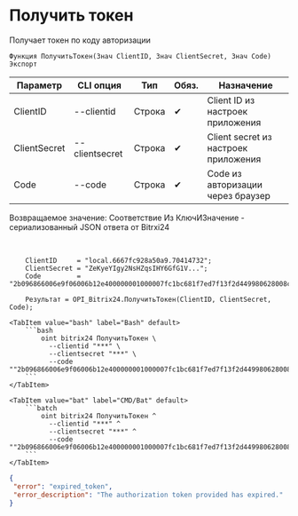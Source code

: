 ﻿---
sidebar_position: 2
description: Получить токен и другие функции для работы с Bitrix24 в Открытом пакете интеграций - бесплатной open-source библиотеке интеграций для 1С:Предприятие 8, OneScript и CLI
keywords: [1C, 1С, 1С:Предприятие, 1С:Предприятие 8.3, API, Интеграция, Сервисы, Обмен, OneScript, CLI, Bitrix24]
---


# Получить токен
 Получает токен по коду авторизации



`Функция ПолучитьТокен(Знач ClientID, Знач ClientSecret, Знач Code) Экспорт`

  | Параметр | CLI опция | Тип | Обяз. | Назначение |
  |-|-|-|-|-|
  | ClientID | --clientid | Строка | &#x2714; | Client ID из настроек приложения |
  | ClientSecret | --clientsecret | Строка | &#x2714; | Client secret из настроек приложения |
  | Code | --code | Строка | &#x2714; | Code из авторизации через браузер |

  
  Возвращаемое значение:   Соответствие Из КлючИЗначение - сериализованный JSON ответа от Bitrxi24

<br/>




```bsl title="Пример использования для 1С:Предприятие/OneScript"
    ClientID     = "local.6667fc928a50a9.70414732";
    ClientSecret = "ZeKyeYIgy2NsHZqsIHY6GfG1V...";
    Code         = "2b096866006e9f06006b12e400000001000007fc1bc681f7ed7f13f2d449980628008c";

    Результат = OPI_Bitrix24.ПолучитьТокен(ClientID, ClientSecret, Code);
```
    

 <Tabs>
  
    <TabItem value="bash" label="Bash" default>
        ```bash
            oint bitrix24 ПолучитьТокен \
              --clientid "***" \
              --clientsecret "***" \
              --code ""2b096866006e9f06006b12e400000001000007fc1bc681f7ed7f13f2d449980628008c""
        ```
    </TabItem>
  
    <TabItem value="bat" label="CMD/Bat" default>
        ```batch
            oint bitrix24 ПолучитьТокен ^
              --clientid "***" ^
              --clientsecret "***" ^
              --code ""2b096866006e9f06006b12e400000001000007fc1bc681f7ed7f13f2d449980628008c""
        ```
    </TabItem>
</Tabs>


```json title="Результат"
{
 "error": "expired_token",
 "error_description": "The authorization token provided has expired."
}
```
